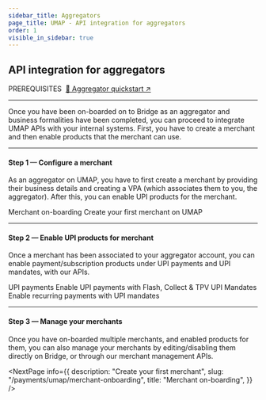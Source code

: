 ```yaml
---
sidebar_title: Aggregators
page_title: UMAP - API integration for aggregators
order: 1
visible_in_sidebar: true
---
```


## API integration for aggregators

<Text size="small" weight="600">
  PREREQUISITES&nbsp;
</Text>
<a href="/payments/umap/quickstart/aggregators" target="_self">
  🌟 Aggregator quickstart ↗
</a>

<hr class="primary" />

Once you have been on-boarded on to Bridge as an aggregator and business formalities have been completed, you can proceed to integrate UMAP APIs with your internal systems. First, you have to create a merchant and then enable products that the merchant can use.

<hr class="primary" />

#### Step 1 — Configure a merchant

As an aggregator on UMAP, you have to first create a merchant by providing their business details and creating a VPA (which associates them to you, the aggregator). After this, you can enable UPI products for the merchant.

<Card padding="small" shape="rounded">
  <Link href="/payments/umap/merchant-onboarding">Merchant on-boarding</Link>
  <Text weight="400" marginTop="nano" marginBottom="none" size="small">
    Create your first merchant on UMAP
  </Text>
</Card>

<hr class="primary" />

#### Step 2 — Enable UPI products for merchant

Once a merchant has been associated to your aggregator account, you can enable payment/subscription products under UPI payments and UPI mandates, with our APIs.

<Row>
  <Portion desktopSpan="half" marginBottom="nano">
    <Card padding="small" shape="rounded">
      <Link href="payments/umap/payments">UPI payments</Link>
      <Text weight="400" marginTop="nano" marginBottom="none" size="small">
        Enable UPI payments with Flash, Collect & TPV
      </Text>
    </Card>
  </Portion>
  <Portion desktopSpan="half">
    <Card padding="small" shape="rounded">
      <Link href="payments/umap/mandates">UPI Mandates</Link>
      <Text weight="400" marginTop="nano" marginBottom="none" size="small">
        Enable recurring payments with UPI mandates
      </Text>
    </Card>
  </Portion>
</Row>

<hr class="primary" />

#### Step 3 — Manage your merchants

Once you have on-boarded multiple merchants, and enabled products for them, you can also manage your merchants by editing/disabling them directly on Bridge, or through our merchant management APIs.

<NextPage
  info={{
    description: "Create your first merchant",
    slug: "/payments/umap/merchant-onboarding",
    title: "Merchant on-boarding",
  }}
/>

<WasPageHelpful />
